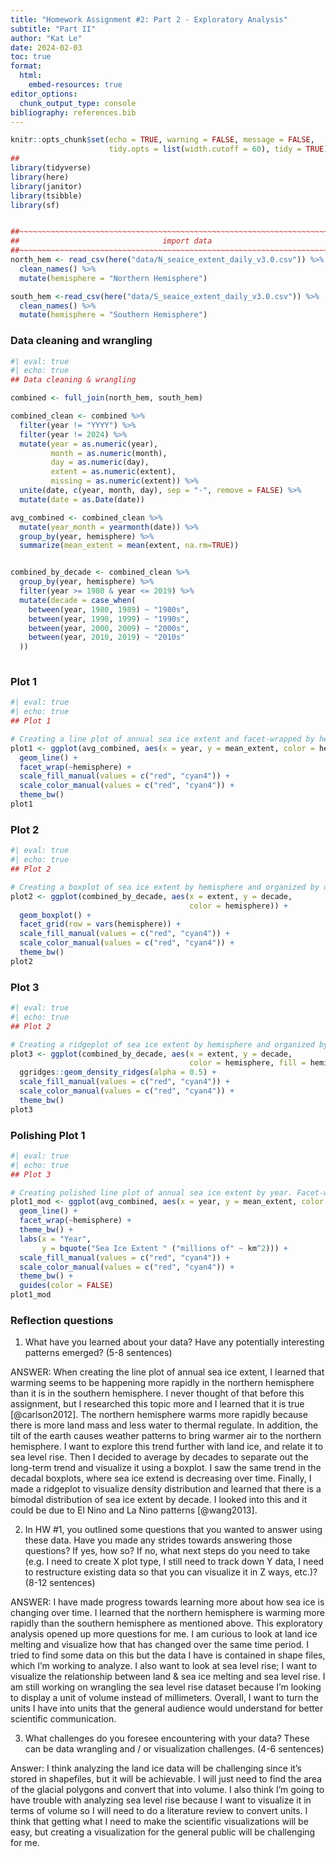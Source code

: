 ```yaml
---
title: "Homework Assignment #2: Part 2 - Exploratory Analysis"
subtitle: "Part II"
author: "Kat Le"
date: 2024-02-03
toc: true
format: 
  html:
    embed-resources: true
editor_options: 
  chunk_output_type: console
bibliography: references.bib
---
```


```r
knitr::opts_chunk$set(echo = TRUE, warning = FALSE, message = FALSE,
                      tidy.opts = list(width.cutoff = 60), tidy = TRUE)
##
library(tidyverse)
library(here)
library(janitor)
library(tsibble)
library(sf)


##~~~~~~~~~~~~~~~~~~~~~~~~~~~~~~~~~~~~~~~~~~~~~~~~~~~~~~~~~~~~~~~~~~~~~~~~~~~~~~
##                                import data                               ----
##~~~~~~~~~~~~~~~~~~~~~~~~~~~~~~~~~~~~~~~~~~~~~~~~~~~~~~~~~~~~~~~~~~~~~~~~~~~~~~
north_hem <- read_csv(here("data/N_seaice_extent_daily_v3.0.csv")) %>% 
  clean_names() %>% 
  mutate(hemisphere = "Northern Hemisphere")

south_hem <-read_csv(here("data/S_seaice_extent_daily_v3.0.csv")) %>% 
  clean_names() %>% 
  mutate(hemisphere = "Southern Hemisphere")

```

### Data cleaning and wrangling

```r
#| eval: true
#| echo: true
## Data cleaning & wrangling

combined <- full_join(north_hem, south_hem)

combined_clean <- combined %>% 
  filter(year != "YYYY") %>%
  filter(year != 2024) %>%
  mutate(year = as.numeric(year),
         month = as.numeric(month),
         day = as.numeric(day),
         extent = as.numeric(extent),
         missing = as.numeric(extent)) %>% 
  unite(date, c(year, month, day), sep = "-", remove = FALSE) %>% 
  mutate(date = as.Date(date)) 

avg_combined <- combined_clean %>% 
  mutate(year_month = yearmonth(date)) %>% 
  group_by(year, hemisphere) %>% 
  summarize(mean_extent = mean(extent, na.rm=TRUE))


combined_by_decade <- combined_clean %>%
  group_by(year, hemisphere) %>% 
  filter(year >= 1980 & year <= 2019) %>%
  mutate(decade = case_when(
    between(year, 1980, 1989) ~ "1980s",
    between(year, 1990, 1999) ~ "1990s",
    between(year, 2000, 2009) ~ "2000s",
    between(year, 2010, 2019) ~ "2010s"
  ))
  

```

### Plot 1

```r
#| eval: true
#| echo: true
## Plot 1

# Creating a line plot of annual sea ice extent and facet-wrapped by hemisphere.
plot1 <- ggplot(avg_combined, aes(x = year, y = mean_extent, color = hemisphere)) +
  geom_line() +
  facet_wrap(~hemisphere) +
  scale_fill_manual(values = c("red", "cyan4")) +
  scale_color_manual(values = c("red", "cyan4")) +
  theme_bw()
plot1
```

### Plot 2

```r
#| eval: true
#| echo: true
## Plot 2

# Creating a boxplot of sea ice extent by hemisphere and organized by decade.
plot2 <- ggplot(combined_by_decade, aes(x = extent, y = decade, 
                                        color = hemisphere)) +
  geom_boxplot() +
  facet_grid(row = vars(hemisphere)) +
  scale_fill_manual(values = c("red", "cyan4")) +
  scale_color_manual(values = c("red", "cyan4")) +
  theme_bw()
plot2
```

### Plot 3

```r
#| eval: true
#| echo: true
## Plot 2

# Creating a ridgeplot of sea ice extent by hemisphere and organized by decade.
plot3 <- ggplot(combined_by_decade, aes(x = extent, y = decade, 
                                        color = hemisphere, fill = hemisphere)) +
  ggridges::geom_density_ridges(alpha = 0.5) +
  scale_fill_manual(values = c("red", "cyan4")) +
  scale_color_manual(values = c("red", "cyan4")) +
  theme_bw()
plot3
```

### Polishing Plot 1

```r
#| eval: true
#| echo: true
## Plot 3

# Creating polished line plot of annual sea ice extent by year. Facet-wrap to emphasize difference between north and southern hemisphere.
plot1_mod <- ggplot(avg_combined, aes(x = year, y = mean_extent, color = hemisphere)) +
  geom_line() +
  facet_wrap(~hemisphere) +
  theme_bw() +
  labs(x = "Year",
       y = bquote("Sea Ice Extent " ("millions of" ~ km^2))) +
  scale_fill_manual(values = c("red", "cyan4")) +
  scale_color_manual(values = c("red", "cyan4")) +
  theme_bw() +
  guides(color = FALSE)
plot1_mod

```

### Reflection questions

1.  What have you learned about your data? Have any potentially interesting patterns emerged? (5-8 sentences)

ANSWER: When creating the line plot of annual sea ice extent, I learned that warming seems to be happening more rapidly in the northern hemisphere than it is in the southern hemisphere. I never thought of that before this assignment, but I researched this topic more and I learned that it is true [@carlson2012]. The northern hemisphere warms more rapidly because there is more land mass and less water to thermal regulate. In addition, the tilt of the earth causes weather patterns to bring warmer air to the northern hemisphere. I want to explore this trend further with land ice, and relate it to sea level rise. Then I decided to average by decades to separate out the long-term trend and visualize it using a boxplot. I saw the same trend in the decadal boxplots, where sea ice extend is decreasing over time. Finally, I made a ridgeplot to visualize density distribution and learned that there is a bimodal distribution of sea ice extent by decade. I looked into this and it could be due to El Nino and La Nino patterns [@wang2013].

2.  In HW #1, you outlined some questions that you wanted to answer using these data. Have you made any strides towards answering those questions? If yes, how so? If no, what next steps do you need to take (e.g. I need to create X plot type, I still need to track down Y data, I need to restructure existing data so that you can visualize it in Z ways, etc.)? (8-12 sentences)

ANSWER: I have made progress towards learning more about how sea ice is changing over time. I learned that the northern hemisphere is warming more rapidly than the southern hemisphere as mentioned above. This exploratory analysis opened up more questions for me. I am curious to look at land ice melting and visualize how that has changed over the same time period. I tried to find some data on this but the data I have is contained in shape files, which I'm working to analyze. I also want to look at sea level rise; I want to visualize the relationship between land & sea ice melting and sea level rise. I am still working on wrangling the sea level rise dataset because I'm looking to display a unit of volume instead of millimeters. Overall, I want to turn the units I have into units that the general audience would understand for better scientific communication.

3.  What challenges do you foresee encountering with your data? These can be data wrangling and / or visualization challenges. (4-6 sentences)

Answer: I think analyzing the land ice data will be challenging since it's stored in shapefiles, but it will be achievable. I will just need to find the area of the glacial polygons and convert that into volume. I also think I'm going to have trouble with analyzing sea level rise because I want to visualize it in terms of volume so I will need to do a literature review to convert units. I think that getting what I need to make the scientific visualizations will be easy, but creating a visualization for the general public will be challenging for me.
